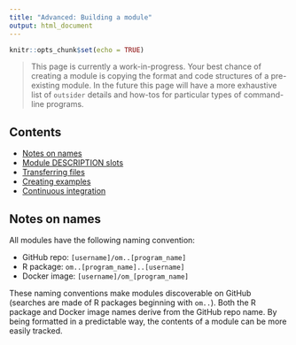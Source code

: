 ```yaml
---
title: "Advanced: Building a module"
output: html_document
---
```


```r
knitr::opts_chunk$set(echo = TRUE)
```

> This page is currently a work-in-progress. Your best chance of creating a
module is copying the format and code structures of a pre-existing module. In
the future this page will have a more exhaustive list of `outsider` details
and how-tos for particular types of command-line programs.

## Contents

* [Notes on names]()
* [Module DESCRIPTION slots]()
* [Transferring files]()
* [Creating examples]()
* [Continuous integration]()

## Notes on names

All modules have the following naming convention:

* GitHub repo: `[username]/om..[program_name]`
* R package: `om..[program_name]..[username]`
* Docker image: `[username]/om_[program_name]`

These naming conventions make modules discoverable on GitHub (searches are made
of R packages beginning with `om..`). Both the R package and Docker image
names derive from the GitHub repo name. By being formatted in a predictable way,
the contents of a module can be more easily tracked.
